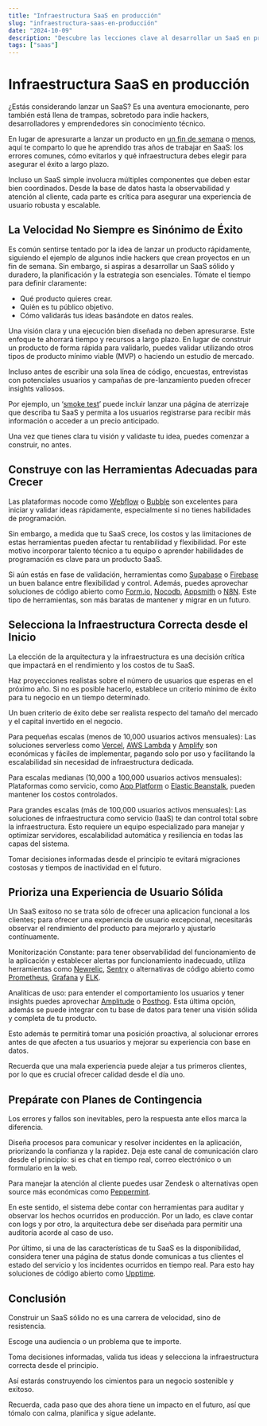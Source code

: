 ```yaml
---
title: "Infraestructura SaaS en producción"
slug: "infraestructura-saas-en-producción"
date: "2024-10-09"
description: "Descubre las lecciones clave al desarrollar un SaaS en producción, desde la importancia de una planificación estratégica, hasta cómo elegir la infraestructura adecuada y evitar los altos costos del no-code. Aprende a optimizar tu SaaS para el éxito a largo plazo."
tags: ["saas"]
---
```


# Infraestructura SaaS en producción

¿Estás considerando lanzar un SaaS? Es una aventura emocionante, pero también está llena de trampas, sobretodo para indie hackers, desarrolladores y emprendedores sin conocimiento técnico.

En lugar de apresurarte a lanzar un producto en [un fin de semana](https://arunas.dev/how-to-build-a-saas-in-a-weekend/) o [menos](https://marclou.beehiiv.com/p/how-to-build-a-startup-in-24-hours), aquí te comparto lo que he aprendido tras años de trabajar en SaaS: los errores comunes, cómo evitarlos y qué infraestructura debes elegir para asegurar el éxito a largo plazo.

Incluso un SaaS simple involucra múltiples componentes que deben estar bien coordinados. Desde la base de datos hasta la observabilidad y atención al cliente, cada parte es crítica para asegurar una experiencia de usuario robusta y escalable.

## La Velocidad No Siempre es Sinónimo de Éxito

Es común sentirse tentado por la idea de lanzar un producto rápidamente, siguiendo el ejemplo de algunos indie hackers que crean proyectos en un fin de semana. Sin embargo, si aspiras a desarrollar un SaaS sólido y duradero, la planificación y la estrategia son esenciales. Tómate el tiempo para definir claramente:

- Qué producto quieres crear.
- Quién es tu público objetivo.
- Cómo validarás tus ideas basándote en datos reales.

Una visión clara y una ejecución bien diseñada no deben apresurarse. Este enfoque te ahorrará tiempo y recursos a largo plazo. En lugar de construir un producto de forma rápida para validarlo, puedes validar utilizando otros tipos de producto mínimo viable (MVP) o haciendo un estudio de mercado.

Incluso antes de escribir una sola línea de código, encuestas, entrevistas con potenciales usuarios y campañas de pre-lanzamiento pueden ofrecer insights valiosos.

Por ejemplo, un ‘[smoke test](https://www.fabrizioscoglio.com/prueba-de-humo/)’ puede incluir lanzar una página de aterrizaje que describa tu SaaS y permita a los usuarios registrarse para recibir más información o acceder a un precio anticipado.

Una vez que tienes clara tu visión y validaste tu idea, puedes comenzar a construir, no antes.

## Construye con las Herramientas Adecuadas para Crecer

Las plataformas nocode como [Webflow](https://webflow.com/) o [Bubble](https://bubble.io/) son excelentes para iniciar y validar ideas rápidamente, especialmente si no tienes habilidades de programación.

Sin embargo, a medida que tu SaaS crece, los costos y las limitaciones de estas herramientas pueden afectar tu rentabilidad y flexibilidad. Por este motivo incorporar talento técnico a tu equipo o aprender habilidades de programación es clave para un producto SaaS.

Si aún estás en fase de validación, herramientas como [Supabase](https://supabase.com/) o [Firebase](https://firebase.google.com/) un buen balance entre flexibilidad y control. Además, puedes aprovechar soluciones de código abierto como [Form.io](https://form.io/), [Nocodb](https://nocodb.com/), [Appsmith](https://www.appsmith.com/) o [N8N](https://n8n.io/). Este tipo de herramientas, son más baratas de mantener y migrar en un futuro.

## Selecciona la Infraestructura Correcta desde el Inicio

La elección de la arquitectura y la infraestructura es una decisión crítica que impactará en el rendimiento y los costos de tu SaaS.

Haz proyecciones realistas sobre el número de usuarios que esperas en el próximo año. Si no es posible hacerlo, establece un criterio mínimo de éxito para tu negocio en un tiempo determinado.

Un buen criterio de éxito debe ser realista respecto del tamaño del mercado y el capital invertido en el negocio.

Para pequeñas escalas (menos de 10,000 usuarios activos mensuales): Las soluciones serverless como [Vercel](https://vercel.com/home), [AWS Lambda](https://aws.amazon.com/es/pm/lambda) y [Amplify](https://aws.amazon.com/es/amplify/) son económicas y fáciles de implementar, pagando solo por uso y facilitando la escalabilidad sin necesidad de infraestructura dedicada.

Para escalas medianas (10,000 a 100,000 usuarios activos mensuales): Plataformas como servicio, como [App Platform](https://docs.digitalocean.com/products/app-platform/) o [Elastic Beanstalk](https://aws.amazon.com/es/elasticbeanstalk), pueden mantener los costos controlados.

Para grandes escalas (más de 100,000 usuarios activos mensuales): Las soluciones de infraestructura como servicio (IaaS) te dan control total sobre la infraestructura. Esto requiere un equipo especializado para manejar y optimizar servidores, escalabilidad automática y resiliencia en todas las capas del sistema.

Tomar decisiones informadas desde el principio te evitará migraciones costosas y tiempos de inactividad en el futuro.

## Prioriza una Experiencia de Usuario Sólida

Un SaaS exitoso no se trata sólo de ofrecer una aplicacion funcional a los clientes; para ofrecer una experiencia de usuario excepcional, necesitarás observar el rendimiento del producto para mejorarlo y ajustarlo contínuamente.

Monitorización Constante: para tener observabilidad del funcionamiento de la aplicación y establecer alertas por funcionamiento inadecuado, utiliza herramientas como [Newrelic](https://newrelic.com), [Sentry](https://sentry.io/) o alternativas de código abierto como [Prometheus](https://prometheus.io/), [Grafana](https://grafana.com/) y [ELK](https://www.elastic.co/es/elastic-stack).

Analíticas de uso: para entender el comportamiento los usuarios y tener insights puedes aprovechar [Amplitude](https://amplitude.com/) o [Posthog](https://posthog.com/). Esta última opción, además se puede integrar con tu base de datos para tener una visión sólida y completa de tu producto.

Esto además te permitirá tomar una posición proactiva, al solucionar errores antes de que afecten a tus usuarios y mejorar su experiencia con base en datos.

Recuerda que una mala experiencia puede alejar a tus primeros clientes, por lo que es crucial ofrecer calidad desde el día uno.

## Prepárate con Planes de Contingencia

Los errores y fallos son inevitables, pero la respuesta ante ellos marca la diferencia.

Diseña procesos para comunicar y resolver incidentes en la aplicación, priorizando la confianza y la rapidez. Deja este canal de comunicación claro desde el principio: si es chat en tiempo real, correo electrónico o un formulario en la web.

Para manejar la atención al cliente puedes usar Zendesk o alternativas open source más económicas como [Peppermint](https://peppermint.sh/).

En este sentido, el sistema debe contar con herramientas para auditar y observar los hechos ocurridos en producción. Por un lado, es clave contar con logs y por otro, la arquitectura debe ser diseñada para permitir una auditoría acorde al caso de uso.

Por último, si una de las características de tu SaaS es la disponibilidad, considera tener una página de status donde comunicas a tus clientes el estado del servicio y los incidentes ocurridos en tiempo real. Para esto hay soluciones de código abierto como [Upptime](https://upptime.js.org/).

## Conclusión

Construir un SaaS sólido no es una carrera de velocidad, sino de resistencia.

Escoge una audiencia o un problema que te importe.

Toma decisiones informadas, valida tus ideas y selecciona la infraestructura correcta desde el principio.

Así estarás construyendo los cimientos para un negocio sostenible y exitoso.

Recuerda, cada paso que des ahora tiene un impacto en el futuro, así que tómalo con calma, planifica y sigue adelante.
